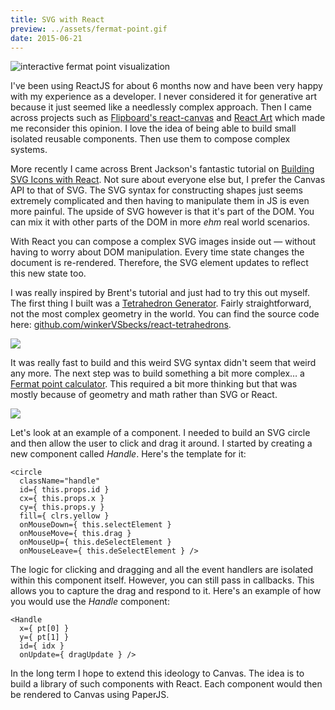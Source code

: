 ```yaml
---
title: SVG with React
preview: ../assets/fermat-point.gif
date: 2015-06-21
---
```


<img
  src="../assets/fermat-point.gif"
  alt="interactive fermat point visualization"
  border="bright"
/>

<DemoSource
  demo="http://winkervsbecks.github.io/fermat-point"
  source="https://github.com/winkerVSbecks/fermat-point"
/>

I've been using ReactJS for about 6 months now and have been very happy with my experience as a developer. I never considered it for generative art because it just seemed like a needlessly complex approach. Then I came across projects such as [Flipboard's react-canvas](https://github.com/Flipboard/react-canvas) and [React Art](https://github.com/reactjs/react-art) which made me reconsider this opinion. I love the idea of being able to build small isolated reusable components. Then use them to compose complex systems.

More recently I came across Brent Jackson's fantastic tutorial on [Building SVG Icons with React](http://jxnblk.com/react-icons). Not sure about everyone else but, I prefer the Canvas API to that of SVG. The SVG syntax for constructing shapes just seems extremely complicated and then having to manipulate them in JS is even more painful. The upside of SVG however is that it's part of the DOM. You can mix it with other parts of the DOM in more _ehm_ real world scenarios.

With React you can compose a complex SVG images inside out &mdash; without having to worry about DOM manipulation. Every time state changes the document is re-rendered. Therefore, the SVG element updates to reflect this new state too.

I was really inspired by Brent's tutorial and just had to try this out myself. The first thing I built was a [Tetrahedron Generator](http://winkervsbecks.github.io/react-tetrahedrons). Fairly straightforward, not the most complex geometry in the world. You can find the source code here: [github.com/winkerVSbecks/react-tetrahedrons](https://github.com/winkerVSbecks/react-tetrahedrons).

![](../assets/tetrahedron.gif)

It was really fast to build and this weird SVG syntax didn't seem that weird any more. The next step was to build something a bit more complex… a [Fermat point calculator](http://winkervsbecks.github.io/fermat-point). This required a bit more thinking but that was mostly because of geometry and math rather than SVG or React.

![](../assets/moving-triangles.gif)

Let's look at an example of a component. I needed to build an SVG circle and then allow the user to click and drag it around. I started by creating a new component called _Handle_. Here's the template for it:

```
<circle
  className="handle"
  id={ this.props.id }
  cx={ this.props.x }
  cy={ this.props.y }
  fill={ clrs.yellow }
  onMouseDown={ this.selectElement }
  onMouseMove={ this.drag }
  onMouseUp={ this.deSelectElement }
  onMouseLeave={ this.deSelectElement } />
```

The logic for clicking and dragging and all the event handlers are isolated within this component itself. However, you can still pass in callbacks. This allows you to capture the drag and respond to it. Here's an example of how you would use the _Handle_ component:

```
<Handle
  x={ pt[0] }
  y={ pt[1] }
  id={ idx }
  onUpdate={ dragUpdate } />
```

In the long term I hope to extend this ideology to Canvas. The idea is to build a library of such components with React. Each component would then be rendered to Canvas using PaperJS.
